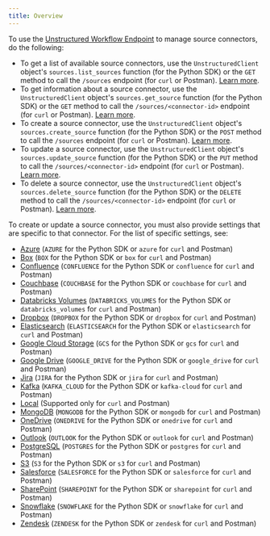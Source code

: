 ```yaml
---
title: Overview
---
```



<FirstTimeAPISourceConnector />

To use the [Unstructured Workflow Endpoint](/api-reference/workflow/overview) to manage source connectors, do the following:

- To get a list of available source connectors, use the `UnstructuredClient` object's `sources.list_sources` function (for the Python SDK) or 
  the `GET` method to call the `/sources` endpoint (for `curl` or Postman). [Learn more](/api-reference/workflow/overview#list-source-connectors).
- To get information about a source connector, use the `UnstructuredClient` object's `sources.get_source` function (for the Python SDK) or 
  the `GET` method to call the `/sources/<connector-id>` endpoint (for `curl` or Postman). [Learn more](/api-reference/workflow/overview#get-a-source-connector).
- To create a source connector, use the `UnstructuredClient` object's `sources.create_source` function (for the Python SDK) or 
  the `POST` method to call the `/sources` endpoint (for `curl` or Postman). [Learn more](/api-reference/workflow/overview#create-a-source-connector).
- To update a source connector, use the `UnstructuredClient` object's `sources.update_source` function (for the Python SDK) or 
  the `PUT` method to call the `/sources/<connector-id>` endpoint (for `curl` or Postman). [Learn more](/api-reference/workflow/overview#update-a-source-connector).
- To delete a source connector, use the `UnstructuredClient` object's `sources.delete_source` function (for the Python SDK) or 
  the `DELETE` method to call the `/sources/<connector-id>` endpoint (for `curl` or Postman). [Learn more](/api-reference/workflow/overview#delete-a-source-connector). 

To create or update a source connector, you must also provide settings that are specific to that connector. 
For the list of specific settings, see:

- [Azure](/api-reference/workflow/sources/azure-blob-storage) (`AZURE` for the Python SDK or `azure` for `curl` and Postman)
- [Box](/api-reference/workflow/sources/box) (`BOX` for the Python SDK or `box` for `curl` and Postman)
- [Confluence](/api-reference/workflow/sources/confluence) (`CONFLUENCE` for the Python SDK or `confluence` for `curl` and Postman)
- [Couchbase](/api-reference/workflow/sources/couchbase) (`COUCHBASE` for the Python SDK or `couchbase` for `curl` and Postman)
- [Databricks Volumes](/api-reference/workflow/sources/databricks-volumes) (`DATABRICKS_VOLUMES` for the Python SDK or `databricks_volumes` for `curl` and Postman)
- [Dropbox](/api-reference/workflow/sources/dropbox) (`DROPBOX` for the Python SDK or `dropbox` for `curl` and Postman)
- [Elasticsearch](/api-reference/workflow/sources/elasticsearch) (`ELASTICSEARCH` for the Python SDK or `elasticsearch` for `curl` and Postman)
- [Google Cloud Storage](/api-reference/workflow/sources/google-cloud) (`GCS` for the Python SDK or `gcs` for `curl` and Postman)
- [Google Drive](/api-reference/workflow/sources/google-drive) (`GOOGLE_DRIVE` for the Python SDK or `google_drive` for `curl` and Postman)
- [Jira](/api-reference/workflow/sources/jira) (`JIRA` for the Python SDK or `jira` for `curl` and Postman)
- [Kafka](/api-reference/workflow/sources/kafka) (`KAFKA_CLOUD` for the Python SDK or `kafka-cloud` for `curl` and Postman)
- [Local](/api-reference/workflow/sources/local) (Supported only for `curl` and Postman)
- [MongoDB](/api-reference/workflow/sources/mongodb) (`MONGODB` for the Python SDK or `mongodb` for `curl` and Postman)
- [OneDrive](/api-reference/workflow/sources/onedrive) (`ONEDRIVE` for the Python SDK or `onedrive` for `curl` and Postman)
- [Outlook](/api-reference/workflow/sources/outlook) (`OUTLOOK` for the Python SDK or `outlook` for `curl` and Postman)
- [PostgreSQL](/api-reference/workflow/sources/postgresql) (`POSTGRES` for the Python SDK or `postgres` for `curl` and Postman)
- [S3](/api-reference/workflow/sources/s3) (`S3` for the Python SDK or `s3` for `curl` and Postman)
- [Salesforce](/api-reference/workflow/sources/salesforce) (`SALESFORCE` for the Python SDK or `salesforce` for `curl` and Postman)
- [SharePoint](/api-reference/workflow/sources/sharepoint) (`SHAREPOINT` for the Python SDK or `sharepoint` for `curl` and Postman)
- [Snowflake](/api-reference/workflow/sources/snowflake) (`SNOWFLAKE` for the Python SDK or `snowflake` for `curl` and Postman)
- [Zendesk](/api-reference/workflow/sources/zendesk) (`ZENDESK` for the Python SDK or `zendesk` for `curl` and Postman)


